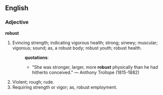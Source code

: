 ==English==

===Adjective===

'''robust'''

#Evincing strength; indicating vigorous health; strong; sinewy; muscular; vigorous; sound; as, a robust body; robust youth; robust health.
#:'''quotations''':
#:*"She was stronger, larger, more '''robust''' physically than he had hitherto conceived." &mdash; Anthony Trollope (1815-1882)
#Violent; rough; rude.
#Requiring strength or vigor; as, robust employment.